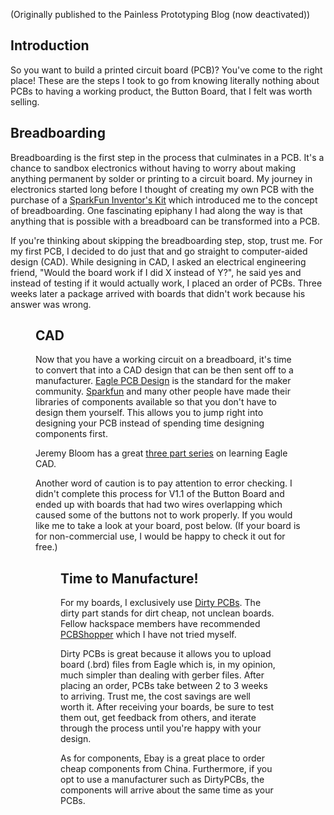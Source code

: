 
<p><Weak>(Originally published to the Painless Prototyping Blog (now deactivated))</Weak></p>

## Introduction

So you want to build a printed circuit board (PCB)? You've come to the right place! These are the steps I took to go from knowing literally nothing about PCBs to having a working product, the Button Board, that I felt was worth selling.


## Breadboarding

Breadboarding is the first step in the process that culminates in a PCB. It's a chance to sandbox electronics without having to worry about making anything permanent by solder or printing to a circuit board. My journey in electronics started long before I thought of creating my own PCB with the purchase of a [SparkFun Inventor's Kit](https://www.sparkfun.com/products/15267) which introduced me to the concept of breadboarding. One fascinating epiphany I had along the way is that anything that is possible with a breadboard can be transformed into a PCB.

If you're thinking about skipping the breadboarding step, stop, trust me. For my first PCB, I decided to do just that and go straight to computer-aided design (CAD). While designing in CAD, I asked an electrical engineering friend, "Would the board work if I did X instead of Y?", he said yes and instead of testing if it would actually work, I placed an order of PCBs. Three weeks later a package arrived with boards that didn't work because his answer was wrong.

<Figure src="how-to-build-a-circuit-board/pcb1.jpg" caption="Breadboarding my Arduino Camera" />

## CAD

Now that you have a working circuit on a breadboard, it's time to convert that into a CAD design that can be then sent off to a manufacturer. [Eagle PCB Design](https://www.autodesk.com/products/eagle/overview) is the standard for the maker community. [Sparkfun](https://github.com/sparkfun/SparkFun-Eagle-Libraries) and many other people have made their libraries of components available so that you don't have to design them yourself. This allows you to jump right into designing your PCB instead of spending time designing components first.

Jeremy Bloom has a great [three part series](https://www.youtube.com/watch?v=1AXwjZoyNno) on learning Eagle CAD.

Another word of caution is to pay attention to error checking. I didn't complete this process for V1.1 of the Button Board and ended up with boards that had two wires overlapping which caused some of the buttons not to work properly. If you would like me to take a look at your board, post below. (If your board is for non-commercial use, I would be happy to check it out for free.)

<Figure src="how-to-build-a-circuit-board/pcb2.png" caption="CAD Model" />

## Time to Manufacture!

For my boards, I exclusively use [Dirty PCBs](http://dirtypcbs.com/). The dirty part stands for dirt cheap, not unclean boards. Fellow hackspace members have recommended [PCBShopper](http://pcbshopper.com/) which I have not tried myself.

Dirty PCBs is great because it allows you to upload board (.brd) files from Eagle which is, in my opinion, much simpler than dealing with gerber files. After placing an order, PCBs take between 2 to 3 weeks to arriving. Trust me, the cost savings are well worth it. After receiving your boards, be sure to test them out, get feedback from others, and iterate through the process until you're happy with your design.

As for components, Ebay is a great place to order cheap components from China. Furthermore, if you opt to use a manufacturer such as DirtyPCBs, the components will arrive about the same time as your PCBs.

<Figure src="how-to-build-a-circuit-board/pcb3.jpg" caption="Manufactured PCB" />